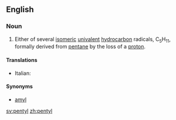 ==English==

===Noun===
{{en-noun}}

# {{organic chemistry}} Either of several [[isomeric]] [[univalent]] [[hydrocarbon]] radicals, C<sub>5</sub>H<sub>11</sub>, formally derived from [[pentane]] by the loss of a [[proton]].

====Translations====
{{trans-top|univalent hydrocarbon radical, C<sub>5</sub>H<sub>11</sub>}}
*Italian: {{t|it|pentile|m}}
{{trans-mid}}
{{trans-bottom}}

====Synonyms====
*[[amyl]]

[[sv:pentyl]]
[[zh:pentyl]]